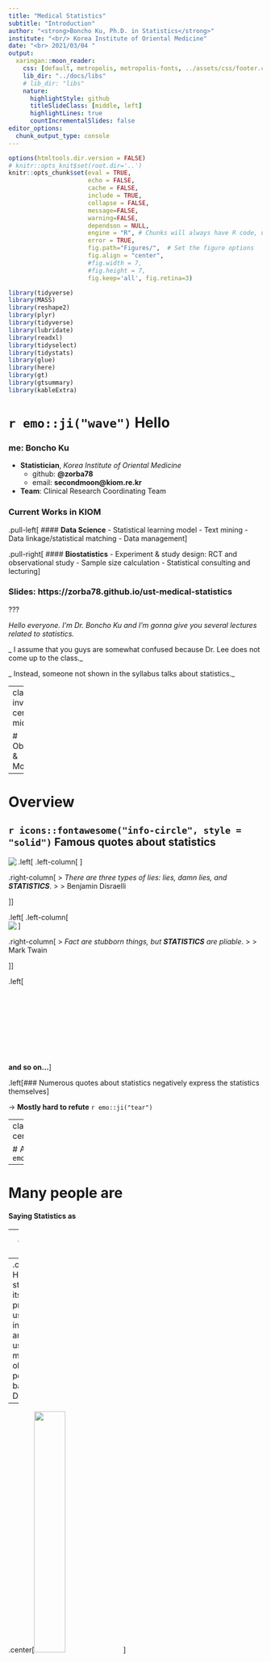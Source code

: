 ```yaml
---
title: "Medical Statistics"
subtitle: "Introduction"
author: "<strong>Boncho Ku, Ph.D. in Statistics</strong>"
institute: "<br/> Korea Institute of Oriental Medicine"
date: "<br> 2021/03/04 "
output:
  xaringan::moon_reader:
    css: [default, metropolis, metropolis-fonts, ../assets/css/footer.css, ../assets/css/metropolis-ak.css]
    lib_dir: "../docs/libs"
    # lib_dir: "libs"
    nature:
      highlightStyle: github
      titleSlideClass: [middle, left]
      highlightLines: true
      countIncrementalSlides: false
editor_options: 
  chunk_output_type: console
---
```


```r
options(htmltools.dir.version = FALSE)
# knitr::opts_knit$set(root.dir='..')
knitr::opts_chunk$set(eval = TRUE, 
                      echo = FALSE, 
                      cache = FALSE,
                      include = TRUE,
                      collapse = FALSE,
                      message=FALSE,
                      warning=FALSE, 
                      dependson = NULL,
                      engine = "R", # Chunks will always have R code, unless noted
                      error = TRUE,
                      fig.path="Figures/",  # Set the figure options
                      fig.align = "center", 
                      #fig.width = 7,
                      #fig.height = 7, 
                      fig.keep='all', fig.retina=3)

```

```r
library(tidyverse)
library(MASS)
library(reshape2)
library(plyr)
library(tidyverse)
library(lubridate)
library(readxl)
library(tidyselect)
library(tidystats)
library(glue)
library(here)
library(gt)
library(gtsummary)
library(kableExtra)

```



# `r emo::ji("wave")` Hello

### me: **Boncho Ku**

- **Statistician**, _Korea Institute of Oriental Medicine_
    + github: **@zorba78**
    + email: **secondmoon@kiom.re.kr**

- **Team**: Clinical Research Coordinating Team    


### Current Works in KIOM

.pull-left[
#### **Data Science**
- Statistical learning model
- Text mining
- Data linkage/statistical matching
- Data management
]


.pull-right[
#### **Biostatistics**
- Experiment & study design: RCT and observational study 
- Sample size calculation
- Statistical consulting and lecturing
]


### Slides: **https://zorba78.github.io/ust-medical-statistics**


???

_Hello everyone. I'm Dr. Boncho Ku and I'm gonna give you several lectures related to statistics._

_ I assume that you guys are somewhat confused because Dr. Lee does not come up to the class._ 

_ Instead, someone not shown in the syllabus talks about statistics._ 

---
class: inverse, center, middle

# Objective & Motivation


---

#  Overview 

## `r icons::fontawesome("info-circle", style = "solid")` Famous quotes about statistics

.left[
.left-column[
<img src="assets/imgs/Benjamin-Disraeli.jpg" align="left" />
]

.right-column[
> _There are three types of lies: lies, damn lies, and **STATISTICS**_.
>
> Benjamin Disraelli

]]


.left[
.left-column[
<br/>
<img src="assets/imgs/mark-twain.jpg" align="left" />
]

.right-column[
> _Fact are stubborn things, but **STATISTICS** are pliable_.
>
> Mark Twain

]]


.left[<br/><br/><br/><br/><br/><br/><br/><br/><br/><br/>**and so on...**]


.left[### Numerous quotes about statistics negatively express the statistics themselves]

$\rightarrow$ **Mostly hard to refute** `r emo::ji("tear")`


---
class: inverse, center, middle

# Are you sure? `r emo::ji("surprise")`


---

# Many people are

#### Saying Statistics as 

--
.center[<img src="assets/imgs/stat-meme-04.jfif" width="17.8%"/> <img src="assets/imgs/stat-meme-01.jfif" width="20%"/> 
<img src="assets/imgs/stat-meme-02.jfif" width="16.4%"/> <img src="assets/imgs/stat-meme-03.jfif" width="16.2%"/>]

--
.center[#### However, statistics itself always provides useful information and allows us to maintain objective perspective based on DATA!!]


--
.center[<img src="assets/imgs/data-instincts.jpg" width="35%"/>]




---
class: inverse, center, middle

# What is Statistics? `r emo::ji("pin")`
---

# Definition

### So then, **what is STATISTICS?**

--
> #### Statistics is concerned with scientific methods for **collecting**, **organizing**, **summarizing**, **presenting** and **analyzing** DATA


--
### **Why STATISTICS?**

--
> #### To draw **valid conclusions** and **making reasonable decisions** based on analyzing **DATA**


--
.center[<img src="assets/imgs/StatisticsWords_Meg.jpg" width="22%" /> <img src="assets/imgs/wordcloud-biostatics.png" width="50%" />]
.center[Each wordcloud was cited from [Trident University International](http://blog.trident.edu/-temporary-slug-8756cc7e-1d1b-458e-94e2-3ff603f80c9e) and
[Augusta University](http://www.augusta.edu/mcg/dphs/biostats/research/index.php)]

---
class: inverse, center, middle

# Statistics in Medical Research


---
# In the field of Medicine

### Medical Statistics (a.k.a Biostatistics)

> **Applications of STATISTICS** to medicine and the health sciences including epidemiology, public health, forensic medicine, and clinical research


--
### Is it Necessary?

--

.center[<img src="assets/imgs/medical-stat-diagram-01.png" width="60%">]


---
class: inverse, center, middle

# Important Things in Statistics `r icons::fontawesome("exclamation-circle", style = "solid")`

---

# `r icons::fontawesome("table", style = "solid")` Data 

### Characteristics or information collected through observation 

--

> - Observation
>   - Investigation (or survey)
>   - Experiment
> - Usually numeric values (or text that are quantified)
> - Object of quantitative (statistical) analysis 
> - Source of knowledge

--

### Technically, Data can be defined as 

--

> - A set of values of **qualitative** or **quantitative** **VARIABLES**

--

#### In Sum, Data are **measured**, **collected**, and **analyzed**


.center[<img src="assets/imgs/blood-data-example.png" width="70%"/>]

---

# `r icons::fontawesome("border-all", style = "solid")` Summarization, `r icons::fontawesome("chart-pie", style = "solid")` Visualization 

### Data themselves are just a bunch of numbers 

.pull-left[<img src="assets/imgs/data-ex-01.png" width="60%"/>]

.right[
## `r icons::fontawesome("arrow-right", style = "solid")` So What???


#### $\rightarrow$ Extract meaningful information from data?


#### &nbsp;&nbsp; - Table: based on descriptive statistics

#### &nbsp;&nbsp; - Chart (plot): shape or pattern of data

]

<br/>

.center[<img src="assets/imgs/table-ex-01.PNG" width="24.5%"/> <img src="assets/imgs/gap-minder-ex-01.png" width="36%"/> 
<img src="assets/imgs/covid19-barplot.svg" width="30%"/>]


.center[Examples of table and plots: based on descriptive statistics (mean, proportion, ...)]


<!-- ??? -->

<!-- _if not asked to lend money_. -->

---

# `r icons::fontawesome("lightbulb", style = "solid")` Inference 

## Two important terminologies in statistics

> - **Population**: the totality of individual observations for the inference

> - **Sample**: a subset of the population or the part of population that we actually examine to gather information $\rightarrow$ expressed as **DATA** 


## Two main phase in any statistical analysis 

> - **Exploratory data analysis**: analyzing data to summarize their main characteristics


> - **Statistical inference**: a set of procedures used in making appropriate conclusions and 
generalizations about a whole (**the population**), based on a limited mumber of observation (**the sample**)
>    - Generalization $\rightarrow$ **the probability distribution**

---

# Why Sample?? `r emo::ji("meh")`

### Measure everything from POPULATION

- You will get exactly correct answer
- No need to meet a weirdo statistician LIKE ME
- Possible only if you had a plenty of 
    - Money (typing "**SHOW ME THE MONEY**" may help your budget)
    - Time (**TOO SHORT TO COLLECT** all of entire population)
    
### Inferential approach based on SAMPLE

`r icons::fontawesome("arrow-right", style = "solid")` If we have a proper sample that represents the whole population, you can get NEARLY the correct answer

### Benefits of Sampling
  
> - **Cost**: save the money and time
> - **Utility**: destroying sampling (e.g. examine the life of bulbs)
> - **Accessibility**: impossible to examine a whole population



???


_One can undertake exploratory data analysis without progressing to inference. 
Conversely, in practice any inferential process should always be preceded by 
an exploration of the data in order to understand the data more fully._


---
class: inverse, center, middle

# Parameters and Estimates


---


# Parameters `r icons::fontawesome("bible", style = "solid")`

### Parameters exist somewhere in the universe 

> - $\rightarrow$ the **TRUE VALUE** for representing the target population 
> - $\rightarrow$ **NO ERROR**
> - Usually notated with Greek letters (e.g. $\mu, \sigma, \theta, \psi$, ...)


### From the view of _frequentists_, 

> - Parameters are fixed $\rightarrow$ never changing
> - Parameters exists but we never know the true value of them
> - But we can "guess" them from sample


### In Sum, parameters are 

> - any measured quantity of a population $\rightarrow$ **describe the population**
> - usually infered from the **calculated statistics** $\rightarrow$ from the particular sample of **DATA**


---


# Sample Statistics $\sum$

### Estimating parameters 

> - calculating **SAMPLE STATISTICS** (a.k.a. **estimator of the population parameter**)
> - **SAMPLE STATISTICS** varied from **different samples of data** $\rightarrow$ inevitably involves **ERROR** $\rightarrow$ **HAVE DISTRIBUTION**
> - A sample statistic should never to be quoted without some estimate of its variation
> - **standard error (SE)** of the sample statistic


$$
\mathrm{SE} = \frac{\hat\sigma}{\sqrt{N}}
$$


### How good is our estimate? $\rightarrow$ less error (variation) and how closer to the true parameter


### _Measurement is ubiquitous_ $=$ _Errors are ubiquitous_

---

# Estimation & Hypothesis Testing `r icons::fontawesome("cloud", style = "solid")`

### Two basic branches of statistical inference

> - **Estimation**
> - **Hypothesis test**

#### Both make use of statistics calculated from sample data

#### The choise of which to use depends on the question

> - What is the value of something? $\rightarrow$ estimation
> 
>  Versus.
>
> - Are two things the same? $\rightarrow$ hypothesis testing


The basic principle of estimation & hypothesis are the same for **ALL** types of parameters and statistics 
but the details may change. 

- test statistics 
- standard error
- probability distribution

---

# Scheme of Statistical Inference

<br/><br/>

.center[<img src="assets/imgs/stat-infer-scheme.png" width="90%">]

.center[##### Schematic relationship between population, sample, statistic, and sampling distribution]

---
class: inverse, center, middle


# We Deal All things VERY SHALLOWLY `r emo::ji("wink")`



---

class: inverse, center, middle

# Course Description


---
# `r emo::ji("calendar")` Lecture Schedule

```r
input <- ("Week 1 (2021.03.04): Introduction
Week 2 (2021.03.11): Terminologies and descriptive statistics 
Week 3 (2021.03.18): Probability, expectation, and Important probability distributions
Week 4 (2021.03.25): Random variables, sampling distribution and central limit theorem
Week 5 (2021.04.01): Estimation and hypothesis testing
Week 6 (2021.04.08): Analysis of continuous data (part 1)
Week 7 (2021.04.15): Analysis of continuous data (part 2)
Week 8 (2021.04.22): Analysis of categorical data
Week 9 (2021.04.29): More applications (sample size calculation, regression analysis)")
course_desc <- read.table(textConnection(input), sep = ":", header = FALSE)
course_desc$V3 <- c(rep("Dr. Boncho Ku", each = 5), rep("Dr. Mimi Ko", each = 4))
names(course_desc) <- c("Week", "Description", "Lecturer")
kbl(course_desc, 
    booktabs = TRUE, 
    caption = "Course Schedule (Week 1 ~ Week 9)") %>% 
  kable_paper %>% 
  kable_styling(bootstrap_options = c("hover"))

```

### By Dr. Ku and Dr. Ko. 


---

# **Yourselves!!**

## To Enhance Your Statistical Mind


- [Introduction to Statistical Methodology](https://bookdown.org/dereksonderegger/570/)

- [1014SCG Statistics - Lecture Notes](https://bookdown.org/mcbroom_j/Book/)

- [StatQuest](https://www.youtube.com/channel/UCtYLUTtgS3k1Fg4y5tAhLbw)


---
class: inverse, center, middle

# Question? 



